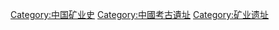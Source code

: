 [[Category:中国矿业史|Category:中国矿业史]]
[[Category:中國考古遺址|Category:中國考古遺址]]
[[Category:矿业遗址|Category:矿业遗址]]